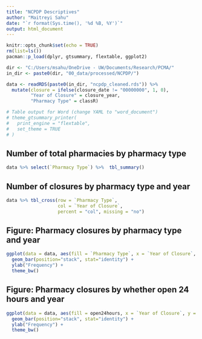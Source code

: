 ```yaml
---
title: "NCPDP Descriptives"
author: "Maitreyi Sahu"
date: "`r format(Sys.time(), '%d %B, %Y')`"
output: html_document
---
```


```r
knitr::opts_chunk$set(echo = TRUE)
rm(list=ls())
pacman::p_load(dplyr, gtsummary, flextable, ggplot2)

dir <- "C:/Users/msahu/OneDrive - UW/Documents/Research/PCMA/"
in_dir <- paste0(dir, "00_data/processed/NCPDP/")

data <- readRDS(paste0(in_dir, "ncpdp_cleaned.rds")) %>% 
  mutate(closure = ifelse(closure_date != "00000000", 1, 0),
         "Year of Closure" = closure_year,
         "Pharmacy Type" = classR)

# Table output for Word (change YAML to "word_document")
# theme_gtsummary_printer(
#   print_engine = "flextable",
#   set_theme = TRUE
# )
```


## Number of total pharmacies by pharmacy type

```r

data %>% select(`Pharmacy Type`) %>%  tbl_summary() 

```

## Number of closures by pharmacy type and year

```r

data %>% tbl_cross(row = `Pharmacy Type`, 
                   col = `Year of Closure`, 
                   percent = "col", missing = "no") 

```

## Figure: Pharmacy closures by pharmacy type and year

```r
ggplot(data = data, aes(fill = `Pharmacy Type`, x = `Year of Closure`, y = closure)) + 
  geom_bar(position="stack", stat="identity") +
  ylab("Frequency") +
  theme_bw()  
```

## Figure: Pharmacy closures by whether open 24 hours and year

```r
ggplot(data = data, aes(fill = open24hours, x = `Year of Closure`, y = closure)) + 
  geom_bar(position="stack", stat="identity") +
  ylab("Frequency") +
  theme_bw()  
```
